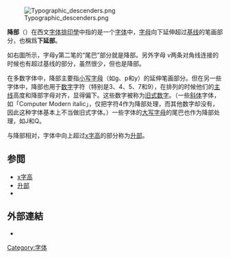 [[File:Typographic_descenders.png|thumb]]

'''降部'''（{{lang-en|'''Descender'''}}）在西文[[字体排印學|字体排印學]]中指的是一个[[字体|字体]]中，[[字母|字母]]向下延伸超过[[基线|基线]]的笔画部分，也稱爲'''下延部'''。

如右圖所示，字母y第二笔的“尾巴”部分就是降部。另外字母 ''v''两条对角线连接的时候也有超过基线的部分，虽然很少，但也是降部。 

在多数字体中，降部主要指[[小写字母|小写字母]]（如g、p和y）的延伸笔画部分。但在另一些字体中，降部也用于[[数字|数字]]字符（特别是3、4、5、7和9），在排列的时候他们的[[主线|主线]]高度和降部字母对齐，显得偏下。这些数字被称为[[旧式数字|旧式数字]]。（一些[[斜体|斜体]]字体，如「Computer Modern italic」，仅把字符4作为降部处理，而其他数字却没有，因此这种字体基本上不当做旧式字体。）一些字体的[[大写字母|大写字母]]的尾巴也作为降部处理，如J和Q。

与降部相对，字体中向上超过[[x字高|x字高]]的部分称为[[升部|升部]]。

==参閲==
*[[x字高|x字高]]
*[[升部|升部]]
*{{link-fr|冰爪符|Crampon (diacritique)}}

==外部連結==
* {{Wiktionary-inline}}

{{印刷术语|state=collapsed}}

[[Category:字体|Category:字体]]